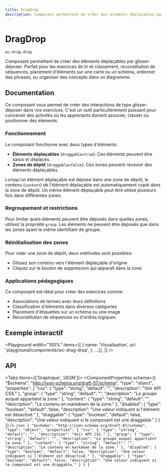 ```yaml
---
title: DragDrop
description: Composant permettant de créer des éléments déplaçables par glisser-déposer. Parfait pour les exercices de tri et classement, reconstitution de séquences, placement d'éléments sur une carte ou un schéma, ordonner des phrases, ou organiser des concepts dans un diagramme.
---
```



# DragDrop

`wc-drag-drop`

Composant permettant de créer des éléments déplaçables par glisser-déposer. Parfait pour les exercices de tri et classement, reconstitution de séquences, placement d'éléments sur une carte ou un schéma, ordonner des phrases, ou organiser des concepts dans un diagramme.

## Documentation

Ce composant vous permet de créer des interactions de type glisser-déposer dans vos exercices. C'est un outil particulièrement puissant pour concevoir des activités où les apprenants doivent associer, classer ou positionner des éléments.

### Fonctionnement

Le composant fonctionne avec deux types d'éléments:

- **Éléments déplaçables** (`draggable=true`): Ces éléments peuvent être saisis et déplacés.
- **Zones de dépôt** (`draggable=false`): Ces zones peuvent recevoir des éléments déplaçables.

Lorsqu'un élément déplaçable est déposé dans une zone de dépôt, le contenu (`content`) de l'élément déplaçable est automatiquement copié dans la zone de dépôt. Un même élément déplaçable peut être utilisé plusieurs fois dans différentes zones.

### Regroupement et restrictions

Pour limiter quels éléments peuvent être déposés dans quelles zones, utilisez la propriété `group`. Les éléments ne peuvent être déposés que dans les zones ayant le même identifiant de groupe.

### Réinitialisation des zones

Pour vider une zone de dépôt, deux méthodes sont possibles:

- Glissez son contenu vers l'élément déplaçable d'origine
- Cliquez sur le bouton de suppression qui apparaît dans la zone

### Applications pédagogiques

Ce composant est idéal pour créer des exercices comme:

- Associations de termes avec leurs définitions
- Classification d'éléments dans diverses catégories
- Placement d'étiquettes sur un schéma ou une image
- Reconstitution de séquences ou d'ordres logiques

## Exemple interactif

<Playground
  width="100%"
  items={[
    {
      name: 'Visualisation',
      url: 'playground/components/wc-drag-drop',
    },
    ...[],
  ]}
/>

## API

<Tabs items={['Graphique', 'JSON']}>
  <Tab>
    <ComponentProperties schema={{
  "$schema": "http://json-schema.org/draft-07/schema",
  "type": "object",
  "properties": {
    "css": {
      "type": "string",
      "default": "",
      "description": "Voir API CSS."
    },
    "group": {
      "type": "string",
      "default": "",
      "description": "Le groupe auquel appartient la zone."
    },
    "content": {
      "type": "string",
      "default": "",
      "description": "Le contenu en markdown de la zone."
    },
    "disabled": {
      "type": "boolean",
      "default": false,
      "description": "Une valeur indiquant si l'élément est désactivé."
    },
    "draggable": {
      "type": "boolean",
      "default": false,
      "description": "Une valeur indiquant si le composant est une draggable."
    }
  }
}} />
  </Tab>
  <Tab>
    ```json
    {
  "$schema": "http://json-schema.org/draft-07/schema",
  "type": "object",
  "properties": {
    "css": {
      "type": "string",
      "default": "",
      "description": "Voir API CSS."
    },
    "group": {
      "type": "string",
      "default": "",
      "description": "Le groupe auquel appartient la zone."
    },
    "content": {
      "type": "string",
      "default": "",
      "description": "Le contenu en markdown de la zone."
    },
    "disabled": {
      "type": "boolean",
      "default": false,
      "description": "Une valeur indiquant si l'élément est désactivé."
    },
    "draggable": {
      "type": "boolean",
      "default": false,
      "description": "Une valeur indiquant si le composant est une draggable."
    }
  }
}
    ```
  </Tab>
</Tabs>
